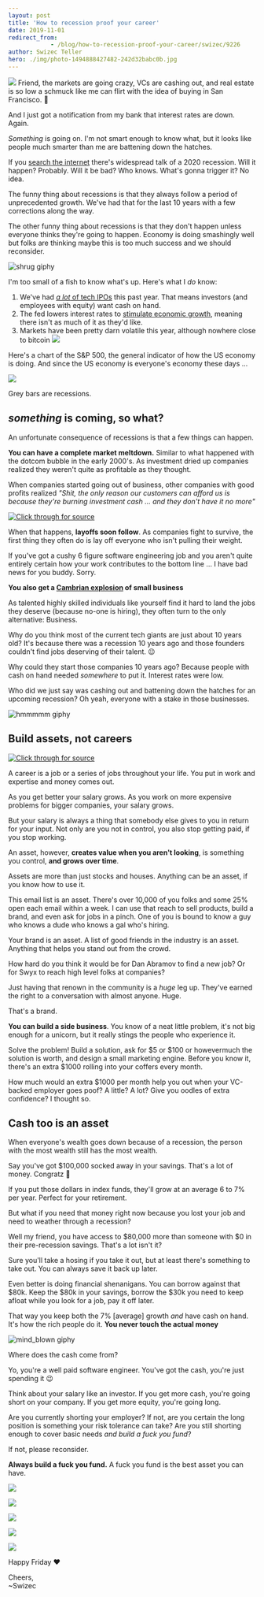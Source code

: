 ```yaml
---
layout: post
title: 'How to recession proof your career'
date: 2019-11-01
redirect_from: 
            - /blog/how-to-recession-proof-your-career/swizec/9226
author: Swizec Teller
hero: ./img/photo-1494888427482-242d32babc0b.jpg
---
```

![](./img/photo-1494888427482-242d32babc0b.jpg) Friend, the markets are going crazy, VCs are cashing out, and real estate is so low a schmuck like me can flirt with the idea of buying in San Francisco. 🤨





And I just got a notification from my bank that interest rates are down. Again.



_Something_ is going on. I'm not smart enough to know what, but it looks like people much smarter than me are battening down the hatches.



If you [search the internet](https://www.google.com/search?q=is+a+recession+comign&oq=is+a+recession+comign&aqs=chrome..69i57.2584j0j1&sourceid=chrome&ie=UTF-8) there's widespread talk of a 2020 recession. Will it happen? Probably. Will it be bad? Who knows. What's gonna trigger it? No idea.



The funny thing about recessions is that they always follow a period of unprecedented growth. We've had that for the last 10 years with a few corrections along the way.



The other funny thing about recessions is that they don't happen unless everyone thinks they're going to happen. Economy is doing smashingly well but folks are thinking maybe this is too much success and we should reconsider.



![shrug giphy](./img/media-G5X63GrrLjjVK-giphy.gif)



I'm too small of a fish to know what's up. Here's what I _do_ know:



1. We've had [_a lot_ of tech IPOs](https://www.cnbc.com/2019/10/10/a-wave-of-recent-ipos-will-soon-be-eligible-for-selling.html) this past year. That means investors (and employees with equity) want cash on hand.
2. The fed lowers interest rates to [stimulate economic growth](https://www.investopedia.com/articles/economics/08/interest-rate-affecting-consumers.asp), meaning there isn't as much of it as they'd like.
3. Markets have been pretty darn volatile this year, although nowhere close to bitcoin ![](./img/6JOwuMe.png)



Here's a chart of the S&P 500, the general indicator of how the US economy is doing. And since the US economy is everyone's economy these days ...



![](./img/b9Qghg3.png)



Grey bars are recessions.



## _something_ is coming, so what?



An unfortunate consequence of recessions is that a few things can happen.



**You can have a complete market meltdown.** Similar to what happened with the dotcom bubble in the early 2000's. As investment dried up companies realized they weren't quite as profitable as they thought.



When companies started going out of business, other companies with good profits realized _"Shit, the only reason our customers can afford us is because they're burning investment cash ... and they don't have it no more"_





[![Click through for source](./img/techletter.app-screenshot-1572626939771.png)](https://twitter.com/Swizec/status/1126593700153286657)





When that happens, **layoffs soon follow**. As companies fight to survive, the first thing they often do is lay off everyone who isn't pulling their weight.



If you've got a cushy 6 figure software engineering job and you aren't quite entirely certain how your work contributes to the bottom line ... I have bad news for you buddy. Sorry.



**You also get a [Cambrian explosion](https://en.wikipedia.org/wiki/Cambrian_explosion) of small business**



As talented highly skilled individuals like yourself find it hard to land the jobs they deserve (because no-one is hiring), they often turn to the only alternative: Business.



Why do you think most of the current tech giants are just about 10 years old? It's because there was a recession 10 years ago and those founders couldn't find jobs deserving of their talent. 😉



Why could they start those companies 10 years ago? Because people with cash on hand needed _somewhere_ to put it. Interest rates were low.



Who did we just say was cashing out and battening down the hatches for an upcoming recession? Oh yeah, everyone with a stake in those businesses.



![hmmmmm giphy](./img/media-3oz8xsktUFaHKnrgli-giphy-downsized-medium.gif)



## Build assets, not careers





[![Click through for source](./img/techletter.app-screenshot-1572626937994.png)](https://twitter.com/Swizec/status/1189753875424612352)





A career is a job or a series of jobs throughout your life. You put in work and expertise and money comes out.



As you get better your salary grows. As you work on more expensive problems for bigger companies, your salary grows.



But your salary is always a thing that somebody else gives to you in return for your input. Not only are you not in control, you also stop getting paid, if you stop working.



An asset, however, **creates value when you aren't looking**, is something you control, **and grows over time**.



Assets are more than just stocks and houses. Anything can be an asset, if you know how to use it.



This email list is an asset. There's over 10,000 of you folks and some 25% open each email within a week. I can use that reach to sell products, build a brand, and even ask for jobs in a pinch. One of you is bound to know a guy who knows a dude who knows a gal who's hiring.



Your brand is an asset. A list of good friends in the industry is an asset. Anything that helps you stand out from the crowd.



How hard do you think it would be for Dan Abramov to find a new job? Or for Swyx to reach high level folks at companies?



Just having that renown in the community is a _huge_ leg up. They've earned the right to a conversation with almost anyone. Huge.



That's a brand.



**You can build a side business**. You know of a neat little problem, it's not big enough for a unicorn, but it really stings the people who experience it.



Solve the problem! Build a solution, ask for $5 or $100 or howevermuch the solution is worth, and design a small marketing engine. Before you know it, there's an extra $1000 rolling into your coffers every month.



How much would an extra $1000 per month help you out when your VC-backed employer goes poof? A little? A lot? Give you oodles of extra confidence? I thought so.



## Cash too is an asset



When everyone's wealth goes down because of a recession, the person with the most wealth still has the most wealth.



Say you've got $100,000 socked away in your savings. That's a lot of money. Congratz 👏



If you put those dollars in index funds, they'll grow at an average 6 to 7% per year. Perfect for your retirement.



But what if you need that money right now because you lost your job and need to weather through a recession?



Well my friend, you have access to $80,000 more than someone with $0 in their pre-recession savings. That's a lot isn't it?



Sure you'll take a hosing if you take it out, but at least there's something to take out. You can always save it back up later.



Even better is doing financial shenanigans. You can borrow against that $80k. Keep the $80k in your savings, borrow the $30k you need to keep afloat while you look for a job, pay it off later.



That way you keep both the 7% \[average] growth _and_ have cash on hand. It's how the rich people do it. **You never touch the actual money**



![mind_blown giphy](./img/media-26ufdipQqU2lhNA4g-giphy.gif)



Where does the cash come from?



Yo, you're a well paid software engineer. You've got the cash, you're just spending it 😉



Think about your salary like an investor. If you get more cash, you're going short on your company. If you get more equity, you're going long.



Are you currently shorting your employer? If not, are you certain the long position is something your risk tolerance can take? Are you still shorting enough to cover basic needs _and build a fuck you fund_?



If not, please reconsider.



**Always build a fuck you fund.** A fuck you fund is the best asset you can have.



![](./img/iN3C60H.gif)



![](./img/dLcAWJD.gif)



![](./img/kVwecsK.gif)



![](./img/Ip9Z69v.gif)



![](./img/RyjqCeq.gif)



Happy Friday ❤️



Cheers,  
~Swizec